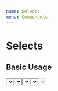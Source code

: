 ```yaml
---
name: Selects
menu: Components
---
```



# Selects

## Basic Usage

<Playground>
  <SelectContainer>
    <Select
      id="basicSelectId"
      name="basic"
      labelText="Basic"
      options={[{
        value: 'red',
        label: 'Red'
      }, {
        value: 'blue',
        label: 'Blue'
      }, {
        value: 'green',
        label: 'Green'
      }]}
    />
  </SelectContainer>
</Playground>

## Multi-Select

<Playground>
  <SelectContainer>
    <Select
      id="multiSelectId"
      name="multi"
      labelText="Multi"
      options={[{
        value: 'red',
        label: 'Red'
      }, {
        value: 'blue',
        label: 'Blue'
      }, {
        value: 'green',
        label: 'Green'
      }]}
      multi
    />
  </SelectContainer>
</Playground>

## Clearable

<Playground>
  <SelectContainer>
    <Select
      id="clearableSelectId"
      name="clearable"
      labelText="Clearable"
      options={[{
        value: 'red',
        label: 'Red'
      }, {
        value: 'blue',
        label: 'Blue'
      }, {
        value: 'green',
        label: 'Green'
      }]}
      clearable
    />
  </SelectContainer>
</Playground>

## Default Value

<Playground>
  <SelectContainer>
    <Select
      id="defaultValueSelectId"
      name="defaultValue"
      labelText="Default Value"
      options={[{
        value: 'red',
        label: 'Red'
      }, {
        value: 'blue',
        label: 'Blue'
      }, {
        value: 'green',
        label: 'Green'
      }]}
      defaultValue={{
        value: 'red',
        label: 'Red'
      }}
    />
  </SelectContainer>
</Playground>

## Disabled

<Playground>
  <SelectContainer>
    <Select
      id="disabledSelectId"
      name="disabled"
      labelText="Disabled"
      options={[{
        value: 'red',
        label: 'Red'
      }, {
        value: 'blue',
        label: 'Blue'
      }, {
        value: 'green',
        label: 'Green'
      }]}
      disabled
    />
  </SelectContainer>
</Playground>

## Controlled

<Playground>
  {() => {
    class SelectInput extends React.Component {
      constructor(props) {
        super(props)
          this.state = {
            value: null
          };

          this.changeValue = this.changeValue.bind(this);
        }

        changeValue(value) {
          this.setState(state => ({
            value
          }));
        }

        render() {
          return <SelectContainer>
            <p>
              <strong>Value: </strong>
              <span id="value">{this.state.value ? this.state.value.value : 'No Value Set'}</span>
            </p>
            <Select
              id="valueSelectId"
              name="value"
              labelText="Value"
              options={[{
                value: 'red',
                label: 'Red'
              }, {
                value: 'blue',
                label: 'Blue'
              }, {
                value: 'green',
                label: 'Green'
              }]}
              handleChange={this.changeValue}
            />
          </SelectContainer>
        }
      }
      return <SelectInput />
  }}
</Playground>

## Focus Events

<Playground>
  {() => {
    class SelectInput extends React.Component {
      constructor(props) {
        super(props)
          this.state = {
            focused: false,
            message: 'No'
          };

          this.changeFocusedMessage = this.changeFocusedMessage.bind(this);
        }

        changeFocusedMessage() {
          const focused = !this.state.focused;

          this.setState(state => ({
            focused,
            message: focused ? 'Yes' : 'No',
          }));
        }

        render() {
          return <SelectContainer>
            <p><strong>Focused: </strong> <span id="focused">{this.state.message}</span></p>
            <Select
              id="focusedSelectId"
              name="focused"
              labelText="Focused?"
              options={[{
                value: 'red',
                label: 'Red'
              }, {
                value: 'blue',
                label: 'Blue'
              }, {
                value: 'green',
                label: 'Green'
              }]}
              handleFocus={this.changeFocusedMessage}
              handleBlur={this.changeFocusedMessage}
            />
          </SelectContainer>
        }
      }
      return <SelectInput />
  }}
</Playground>

## Open and Close Events

<Playground>
  {() => {
    class SelectInput extends React.Component {
      constructor(props) {
        super(props)
          this.state = {
            opened: false,
            message: 'No'
          };

          this.changeOpenedMessage = this.changeOpenedMessage.bind(this);
        }

        changeOpenedMessage() {
          const opened = !this.state.opened;

          this.setState(state => ({
            opened,
            message: opened ? 'Yes' : 'No',
          }));
        }

        render() {
          return <SelectContainer>
          <p><strong>Opened: </strong> <span id="opened">{this.state.message}</span></p>
            <Select
              id="openedSelectId"
              name="opened"
              labelText="Opened?"
              options={[{
                value: 'red',
                label: 'Red'
              }, {
                value: 'blue',
                label: 'Blue'
              }, {
                value: 'green',
                label: 'Green'
              }]}
              handleOpen={this.changeOpenedMessage}
              handleClose={this.changeOpenedMessage}
            />
          </SelectContainer>
        }
      }
      return <SelectInput />
  }}
</Playground>
